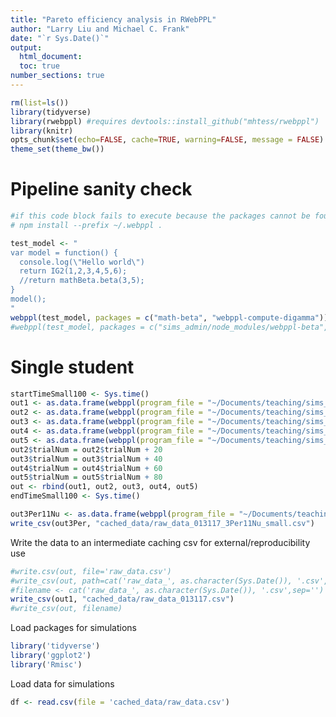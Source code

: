 ```yaml
---
title: "Pareto efficiency analysis in RWebPPL"
author: "Larry Liu and Michael C. Frank"
date: "`r Sys.Date()`"
output: 
  html_document:
  toc: true
number_sections: true
---
```

  
```r
rm(list=ls())
library(tidyverse)
library(rwebppl) #requires devtools::install_github("mhtess/rwebppl")
library(knitr)
opts_chunk$set(echo=FALSE, cache=TRUE, warning=FALSE, message = FALSE)
theme_set(theme_bw())
```

# Pipeline sanity check
```r
#if this code block fails to execute because the packages cannot be found, navigate to sims_admin/node_modules/webppl-beta and sims_admin/node_modules/webppl-compute-digamma in the Terminal and run the following command (including final period)
# npm install --prefix ~/.webppl .

test_model <- "
var model = function() {
  console.log(\"Hello world\")
  return IG2(1,2,3,4,5,6);
  //return mathBeta.beta(3,5);
}
model();
"
webppl(test_model, packages = c("math-beta", "webppl-compute-digamma"))
#webppl(test_model, packages = c("sims_admin/node_modules/webppl-beta", "sims_admin/node_modules/webppl-compute-digamma"))

```

# Single student

```r
startTimeSmall100 <- Sys.time()
out1 <- as.data.frame(webppl(program_file = "~/Documents/teaching/sims_admin/scripts/bayesianTeacher.js", packages = c("math-beta", "webppl-compute-digamma")))
out2 <- as.data.frame(webppl(program_file = "~/Documents/teaching/sims_admin/scripts/bayesianTeacher.js", packages = c("math-beta", "webppl-compute-digamma")))
out3 <- as.data.frame(webppl(program_file = "~/Documents/teaching/sims_admin/scripts/bayesianTeacher.js", packages = c("math-beta", "webppl-compute-digamma")))
out4 <- as.data.frame(webppl(program_file = "~/Documents/teaching/sims_admin/scripts/bayesianTeacher.js", packages = c("math-beta", "webppl-compute-digamma")))
out5 <- as.data.frame(webppl(program_file = "~/Documents/teaching/sims_admin/scripts/bayesianTeacher.js", packages = c("math-beta", "webppl-compute-digamma")))
out2$trialNum = out2$trialNum + 20
out3$trialNum = out3$trialNum + 40
out4$trialNum = out4$trialNum + 60
out5$trialNum = out5$trialNum + 80
out <- rbind(out1, out2, out3, out4, out5)
endTimeSmall100 <- Sys.time()
```

```r
out3Per11Nu <- as.data.frame(webppl(program_file = "~/Documents/teaching/sims_admin/scripts/bayesianTeacher.js", packages = c("math-beta", "webppl-compute-digamma")))
write_csv(out3Per, "cached_data/raw_data_013117_3Per11Nu_small.csv")
```

Write the data to an intermediate caching csv for external/reproducibility use

```r
#write.csv(out, file='raw_data.csv')
#write_csv(out, path=cat('raw_data_', as.character(Sys.Date()), '.csv', sep=''))
#filename <- cat('raw_data_', as.character(Sys.Date()), '.csv',sep='')
write_csv(out1, "cached_data/raw_data_013117.csv")
#write_csv(out, filename)
```

Load packages for simulations
```r
library('tidyverse')
library('ggplot2')
library('Rmisc')
```

Load data for simulations
```r
df <- read.csv(file = 'cached_data/raw_data.csv')
```
